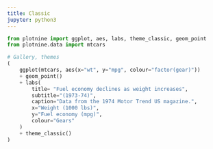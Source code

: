 ```yaml
---
title: Classic
jupyter: python3
---
```


```python
from plotnine import ggplot, aes, labs, theme_classic, geom_point
from plotnine.data import mtcars
```



```python
# Gallery, themes
(
    ggplot(mtcars, aes(x="wt", y="mpg", colour="factor(gear)"))
    + geom_point()
    + labs(
        title= "Fuel economy declines as weight increases",
        subtitle="(1973-74)",
        caption="Data from the 1974 Motor Trend US magazine.",
        x="Weight (1000 lbs)",
        y="Fuel economy (mpg)",
        colour="Gears"
    )
    + theme_classic()
)
```

